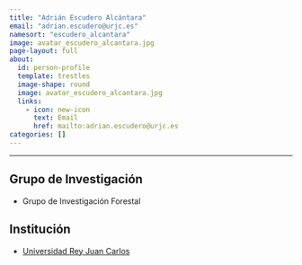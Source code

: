 ```yaml
---
title: "Adrián Escudero Alcántara"
email: "adrian.escudero@urjc.es"  
namesort: "escudero_alcantara"
image: avatar_escudero_alcantara.jpg
page-layout: full
about: 
  id: person-profile
  template: trestles
  image-shape: round
  image: avatar_escudero_alcantara.jpg
  links:
    - icon: new-icon
      text: Email
      href: mailto:adrian.escudero@urjc.es
categories: []
---
```

 
<hr>

:::{#person-profile}

## Grupo de Investigación
- Grupo de Investigación Forestal

## Institución
- [Universidad Rey Juan Carlos](https://www.urjc.es/)

:::
